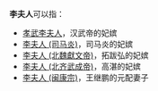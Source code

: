 '''李夫人'''可以指：
*[[孝武李夫人|孝武李夫人]]，汉武帝的妃嫔
*[[李夫人_(司马炎)|李夫人 (司马炎)]]，司马炎的妃嫔
*[[李夫人_(北魏獻文帝)|李夫人 (北魏獻文帝)]]，拓跋弘的妃嫔
*[[李夫人_(北齐武成帝)|李夫人 (北齐武成帝)]]，高湛的妃嫔
*[[李夫人_(闽康宗)|李夫人 (闽康宗)]]，王继鹏的元配妻子

{{Disambig|L|cat=三字封號消歧義}}